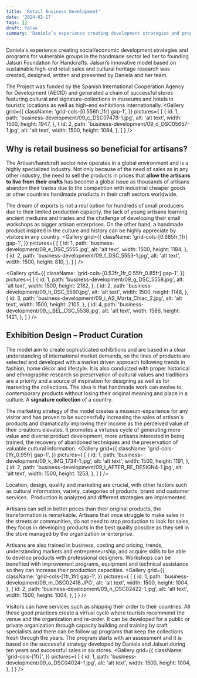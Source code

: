 ```yaml
---
title: 'Retail Business Development'
date: '2024-02-17'
tags: []
draft: false
summary: 'Daniela´s experience creating development strategies and programs for vulnerable groups in the handmade sector led her to founding Jalsuri Foundation for Handcrafts. Jalsuri’s innovative model based on sustainable high-end retail sales and cultural heritage research was created, designed, written and presented by Daniela and her team.'
---
```

<DivContainer>
Daniela´s experience creating social/economic development strategies and programs for vulnerable groups in the handmade sector led her to founding Jalsuri Foundation for Handcrafts. Jalsuri’s innovative model based on sustainable high-end retail sales and cultural heritage research was created, designed, written and presented by Daniela and her team.
<Gallery
  grid={{
    className: 'grid-cols-[0.426fr_1fr] gap-1',
  }} 
  pictures={
    [
      {
        id: 1,
        path: 'business-development/09_a_DSC00818-1.jpg',
        alt: 'alt text',
        width: 1500,
        height: 2241,
      },
      {
        id: 2,
        path: 'business-development/09_b_DSC01597-1.jpg',
        alt: 'alt text',
        width: 2281,
        height: 1447,
      },
    ]
  }
/>

The Project was funded by the Spanish International Cooperation Agency for Development (AECID) and generated a chain of successful stores featuring cultural and signature-collections in museums and hotels in touristic locations as well as high-end exhibitions internationally.
<Gallery
  grid={{
    className: 'grid-cols-[0.556fr_1fr] gap-1',
  }} 
  pictures={
    [
      {
        id: 1,
        path: 'business-development/09_c_DSC07478-1.jpg',
        alt: 'alt text',
        width: 1500,
        height: 1947,
      },
      {
        id: 2,
        path: 'business-development/09_d_DSC05657-1.jpg',
        alt: 'alt text',
        width: 1500,
        height: 1084,
      },
    ]
  }
/>

## Why is retail business so beneficial for artisans?

The Artisan/handcraft sector now operates in a global environment and is a highly specialized industry. Not only because of the need of sales as in any other industry, the need to sell the products in prices that **allow the artisans to live from their crafts** has become a global issue as thousands of artisans abandon their trades due to the competition with industrial cheaper goods or other countries handmade products in their craft sectors worldwide. 

The dream of exports is not a real option for hundreds of small producers due to their limited production capacity, the lack of young artisans learning ancient mediums and trades and the challenge of developing their small workshops as bigger artisan enterprises. On the other hand, a handmade product inspired in the culture and history can be highly appreciate by visitors in any country.
<Gallery
  grid={{
    className: 'grid-cols-[0.685fr_1fr] gap-1',
  }} 
  pictures={
    [
      {
        id: 1,
        path: 'business-development/09_e_DSC_5555.jpg',
        alt: 'alt text',
        width: 1500,
        height: 1184,
      },
      {
        id: 2,
        path: 'business-development/09_f_DSC_5553-1.jpg',
        alt: 'alt text',
        width: 1500,
        height: 810,
      },
    ]
  }
/>

<Gallery
  grid={{
    className: 'grid-cols-[0.53fr_1fr_0.55fr_0.85fr] gap-1',
  }} 
  pictures={
    [
      {
        id: 1,
        path: 'business-development/09_g_DSC_5558.jpg',
        alt: 'alt text',
        width: 1500,
        height: 2182,
      },
      {
        id: 2,
        path: 'business-development/09_h_DSC_5560.jpg',
        alt: 'alt text',
        width: 1500,
        height: 1148,
      },
      {
        id: 3,
        path: 'business-development/09_i_AS_Marta_Chiac_2.jpg',
        alt: 'alt text',
        width: 1500,
        height: 2105,
      },
      {
        id: 4,
        path: 'business-development/09_j_BEL_DSC_5538.jpg',
        alt: 'alt text',
        width: 1586,
        height: 1421,
      },
    ]
  }
/>

## Exhibition Design – Product Curation 

The model aim to create sophisticated exhibitions and are based in a clear understanding of international market demands, so the lines of products are selected and developed with a market driven approach following trends in fashion, home décor and lifestyle. It is also conducted with proper historical and ethnographic research so preservation of cultural values and traditions are a priority and a source of inspiration for designing as well as for marketing the collections. The idea is that handmade work can evolve to contemporary products without losing their original meaning and place in a culture. A **signature collection** of a country.

The marketing strategy of the model creates a museum-experience for any visitor and has proven to be successfully increasing the sales of artisan´s products and dramatically improving their income as the perceived value of their creations elevates. It promotes a virtuous cycle of generating more value and diverse product development, more artisans interested in being trained, the recovery of abandoned techniques and the preservation of valuable cultural information.
<Gallery
  grid={{
    className: 'grid-cols-[1fr_0.95fr] gap-1',
  }} 
  pictures={
    [
      {
        id: 1,
        path: 'business-development/09_k_IMG_1734-1.jpg',
        alt: 'alt text',
        width: 1500,
        height: 1191,
      },
      {
        id: 2,
        path: 'business-development/09_l_AFTER_RE_DESIGN4-1.jpg',
        alt: 'alt text',
        width: 1500,
        height: 1253,
      },
    ]
  }
/>

Location, design, quality and marketing are crucial, with other factors such as cultural information, variety, categories of products, brand and customer services.  Production is analyzed and different strategies are implemented.

Artisans can sell in better prices than their original products, the transformation is remarkable. Artisans that once struggle to make sales in the streets or communities, do not need to stop production to look for sales, they focus in developing products in the best quality possible as they sell in the store managed by the organization or enterprise. 

Artisans are also trained in business, costing and pricing, trends, understanding markets and entrepreneurship, and acquire skills to be able to develop products with professional designers. Workshops can be benefited with improvement programs, equipment and technical assistance so they can increase their production capacities.
<Gallery
  grid={{
    className: 'grid-cols-[1fr_1fr] gap-1',
  }} 
  pictures={
    [
      {
        id: 1,
        path: 'business-development/09_m_DSC02418.JPG',
        alt: 'alt text',
        width: 1500,
        height: 1004,
      },
      {
        id: 2,
        path: 'business-development/09_n_DSC02422-1.jpg',
        alt: 'alt text',
        width: 1500,
        height: 1004,
      },
    ]
  }
/>

Visitors can have services such as shipping their order to their countries. All these good practices create a virtual cycle where tourists recommend the venue and the organization and re-order. It can be developed for a public or private organization through capacity building and training by craft specialists and there can be follow up programs that keep the collections fresh through the years.
The program starts with an assessment and it is based on the successful strategy developed by Daniela and Jalsuri during ten years and successful sales in six stores.
<Gallery
  grid={{
    className: 'grid-cols-[1fr]',
  }} 
  pictures={
    [
      {
        id: 1,
        path: 'business-development/09_o_DSC04024-1.jpg',
        alt: 'alt text',
        width: 1500,
        height: 1004,
      },
    ]
  }
/>
</DivContainer>